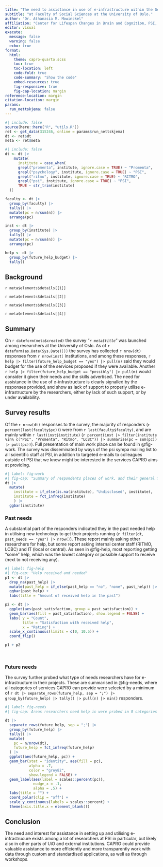 ```yaml
---
title: "The need to assistance in use of e-infrastructure within the Social sciences and Humanities"
subtitle: "at Faculty of Social Sciences at the University of Oslo."
author: "Dr. Athanasia M. Mowinckel"
affiliation: "Center for Lifespan Changes in Brain and Cognition, PSI, SV, UiO"
editor: visual
execute:
  message: false
  warning: false
  echo: true
format:
  html:
    theme: capro-quarto.scss
    toc: true
    toc-location: left
    code-fold: true
    code-summary: "Show the code"
    embed-resources: true
    fig-responsive: true
    fig-cap-location: margin
reference-location: margin
citation-location: margin
params:
  run_nettskjema: false
---
```


```r
#| include: false
source(here::here("R", "utils.R"))
ret <- get_data(315246, online = params$run_nettskjema)
dt <- ret$dt
meta <- ret$meta
```

```r
#| include: false
dt <- dt |> 
    mutate(
      institute = case_when(
      grepl("promenta", institute, ignore.case = TRUE) ~ "Promenta",
      grepl("psychology", institute, ignore.case = TRUE) ~ "PSI",
      grepl("ritmo", institute, ignore.case = TRUE) ~ "RITMO",
      grepl("psi", institute, ignore.case = TRUE) ~ "PSI",
      TRUE ~ str_trim(institute)
  ))

faculty <- dt |> 
  group_by(faculty) |> 
  tally() |> 
  mutate(pc = n/sum(n)) |> 
  arrange(pc)

inst <- dt |> 
  group_by(institute) |> 
  tally() |> 
  mutate(pc = n/sum(n)) |> 
  arrange(pc)

help <- dt |> 
  group_by(future_help_budget) |> 
  tally()
```


## Background

`r meta$elements$details[[1]]`

`r meta$elements$details[[2]]`

`r meta$elements$details[[3]]`

`r meta$elements$details[[4]]`


## Summary

On `r dateform(meta$created)` the survey "*`r meta$title`*" was launched among researchers at the University of Oslo.
As of `r dateform(as.Date(Sys.Date()))` the survey has collected `r nrow(dt)` responses from `r nrow(inst)` institutions, and among these responses, `r help |> filter(future_help_budget == "yes") |> pull(n)` said they would budget for the use of the services proposed if they were available.
Another `r help |> filter(future_help_budget == "possibly") |> pull(n)` would consider it given their needs and the skills advertised.
The need for assistance in the use of e-infrastructure is clearly signalled by the responses provided, and show as lack of support to properly utilise e-infrastructure by the researchers, either by lack of such support, or by under availability.

## Survey results

Of the `r nrow(dt)` responses to the survey, the majority of responders (`r percent(last(faculty$pc))`) were from `r last(faculty$faculty)`, and are mainly within `r last(inst$institute)` (`r percent(inst |> filter(institute %in% c("PSI", "Promenta", "Ritmo", "LCBC")) |> summarise(pc = sum(pc)) |> pull(pc))`).
Full presentation of main work place can be found in @fig-work.
The survey was disseminated by ways of the psi sympa mailing list to all scientific staff at PSI, in addition to targeted e-mails to colleagues outside of PSI that we knew might be interested in the services CAPRO aims at providing.

```r
#| label: fig-work
#| fig-cap: "Summary of respondents places of work, and their general field of research"
dt |> 
  mutate(
    institute = if_else(is.na(institute), "Undisclosed", institute),
    institute = fct_infreq(institute)
    ) |> 
  ggbar(institute)

```

### Past needs

A substantial part of the responders indicated they in the past needed help in utilising new technology to get their projects running (`r filter(dt, past_needs == "yes") |> nrow()`).
These report mainly asking other researchers for help, but some report asking internal center staff (RITMO, LCBC) and IT (local or central).
As seen in @fig-help, most reporting getting "some" help, which was the lowest category or possible support to receive (next to not receiving any).

```r
#| label: fig-help
#| fig-cap: "Help received and needed"
p1 <- dt |> 
  drop_na(past_help) |> 
  mutate(past_help = if_else(past_help == "no", "none", past_help)) |> 
  ggbar(past_help) +
  labs(title = "Amount of received help in the past")

p2 <- dt |> 
  ggplot(aes(past_satisfaction, group = past_satisfaction)) + 
  geom_bar(aes(fill = past_satisfaction), show.legend = FALSE) +
  labs( y = "Count",
        title = "Satisfaction with received help",
        x = "Rating") +
  scale_x_continuous(limits = c(0, 10.5)) +
  coord_flip()

p1 + p2

```

\

### Future needs

The survey further probed what type of needs researchers have for e-infrastructure in their projects.
These are summarised in @fig-needs, where all categories of services CAPRO can provide were selected by a minimum of `r dt |> separate_rows(future_help, sep = ";") |> group_by(future_help) |> tally() |> pull(n) |> min()` responders. 

```r
#| label: fig-needs
#| fig-cap: Areas researchers need help in were probed in 8 categories (in addition to an extra freetext option). Each bar is its own grouping, showing the percent of responders that indicated they needed help with this specific category.

dt |> 
  separate_rows(future_help, sep = ";") |> 
  group_by(future_help) |> 
  tally() |> 
  mutate(
    pc = n/nrow(dt),
    future_help = fct_infreq(future_help)
  ) |>
  ggplot(aes(future_help, pc)) +
  geom_bar(stat = "identity", aes(fill = pc), 
           alpha = .7, 
           color = "grey82", 
           show.legend = FALSE) +
  geom_label(aes(label = scales::percent(pc)), 
             nudge_x = .1, 
             alpha = .5) +
  labs(title = "") +
  coord_polar(clip = "off") +
  scale_y_continuous(labels = scales::percent) +
  theme(axis.title.x = element_blank())
```

## Conclusion

The need and interest for assistance in setting up and utilising e-infrastrucure exists among a lot of researchers at PSI in particular, but likely also in other parts of UiO and external institutions. 
CAPRO could provide valuable assistance to more efficiently and more transparently work with data through custom and standardised applications, as well as through workshops. 

